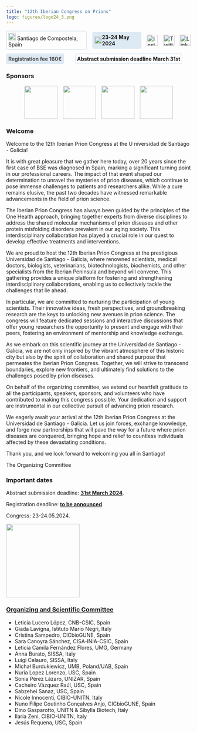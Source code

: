 ```yaml
---
title: "12th Iberian Congress on Prions"
logo: figures/logo24_3.png
---
```


```{=html}
<div class="row">
  <a href="visitsantiago.qmd" class="location-button bobina1">
    <img src="figures/pin-logo.png" alt="pin" width="20" height="20">
    Santiago de Compostela, Spain
  </a>
  <a href="programme.qmd" class="cal-text bobina2">
    <img src="figures/cal-logo.png" alt="pin" width="20" height="20">
    <strong>23-24 May 2024</strong>
  </a>
  <div class="social-links-sidebar" >
  <a href="https://www.instagram.com/iberianprionconference" class="ig-button bobina3a" target="_blank">
    <img src="figures/ig-icon.png" alt="instagram">
  </a>
  <a href="https://twitter.com/IberianPrion" class="x-button bobina3b" target="_blank">
    <img src="figures/x-logo.png" alt="Twitter">
  </a>
  <a href="https://linkedin.com/company/iberianprionconference" class="ln-button bobina3c" target="_blank">
    <img src="figures/In-logo.png" alt="LinkedIn">
  </a>
  </div>
</div>

<div class='row due'>
  <a href='registration.qmd' class='offerta-speciale bobina4'><strong>Registration fee 160€</strong></a>
  <a href='abstract.qmd' class='movete strobelight bobina5'><strong>Abstract submission deadline March 31st</strong></a>
</div>

<style>
  .descr {
    display: flex;
    align-items: center;
  }
  .row {
    display: flex;
    flex-direction: row;
    gap: 15px;
    align-items: center;
    margin-top: 10px;
  } 
  .location-button {
    text-decoration : none;
    border: 2px solid #dde9f3;
    padding : 4px;
    border-radius: 5px;
  }
  .cal-text {
    display: flex;
    align-items: center;
    background-color: #dde9f3;
    border-radius: 5px;
    padding : 6px;
    color : currentcolor;
    text-decoration : none;
  }

  .hover-additional-text {
    display: none;
    margin-left: 10px; 
    opacity: 0;
    text-decoration: none;
    color : black;
  }
  .social-links-sidebar a:hover img {
    transform: scale(1.2);
    gap: 20px;
  }

  .social-links-sidebar {
    display: flex;
    justify-content: center;
    align-items: center; 
    gap: 15px; 
  }
  .social-links-sidebar a {
    display: flex;
    flex-wrap: wrap;
    gap: 10px;
  }
  .social-links-sidebar img {
    width: 30px;
    height: 30px;
  }

  @media (max-width: 600px) {
    .row {
      flex-direction: column;
      align-items: center;
    }
    .logo-social-container {
      flex-direction: column;
    }
    .social-links-sidebar {
    display: flex;
    flex-wrap: wrap;
    justify-content: center;
    align-items: center;
    align-content: flex-start;
    }
  }
  /* */
  .offerta-speciale {
    border: #0000ff;
    align-items: center;
    background-color: #dde9f3;
    border-radius: 5px;
    padding: 6px;
    /*font-size: 24px;*/
    color : #474747;
    text-decoration : none;
  }
  .movete {
    text-decoration : none;
    border: 2px solid #dde9f3;
    padding : 4px;
    border-radius: 5px;
  }
  .due {
    gap: 30px;
  }
  @media (max-width: 600px) {
    .row {
      flex-direction: column;
      align-items: center;
    }
    .due {
      gap: 15px;
    }
    .logo-social-container {
      flex-direction: column;
    }
    .social-links-sidebar {
    display: flex;
    flex-wrap: wrap;
    justify-content: center;
    align-items: center;
    align-content: flex-start;
    }
  }
  @keyframes zoomInOut {
    0% {
      transform: scale(1);
    }
    50% {
      transform: scale(1.1);
    }
    100% {
      transform: scale(1);
    }
  }
  @media (pointer: coarse) {
    .bobina1 {
    animation: zoomInOut 0.5s;
    animation-delay: 0s;
    }
    .bobina2 {
    animation: zoomInOut 0.5s;
    animation-delay: 0.3s;
    }
    .bobina3a {
    animation: zoomInOut 0.5s;
    animation-delay: 0.6s;
    }
    .bobina3b {
    animation: zoomInOut 0.5s;
    animation-delay: 0.7s;
    }
    .bobina3c {
    animation: zoomInOut 0.5s;
    animation-delay: 0.8s;
    }
    .bobina4 {
    animation: zoomInOut 0.5s;
    animation-delay: 0.9s;
    }
    .bobina5 {
    animation: zoomInOut 0.5s;
    animation-delay: 1.2s;
    }
  }

</style>
```

### Sponsors 

```{=html}
<!-- EACH ROW A SPONSOR!-->
<div class="sponsors">
  <a href="https://www.usc.gal/en" target="_blank"><img src="figures/usc.svg"  /></a>
  <a href="https://www.proquinorte.com/" target="_blank"><img src="figures/Logo-Proquinorte.avif"  /></a>
  <a href="https://veterinaryresearch.biomedcentral.com/" target="_blank"><img src="figures/vjl.jpg" /></a>
  <a href="https://www.celtaingenieros.com/" target="_blank"><img src="figures/c.jpg"  /></a>
</div>
<style>
  .sponsors a:hover img {
    transform: scale(1.05);
    gap: 20px;
  }

  .sponsors {
    display: flex;
    justify-content: center; 
    align-items: center; 
    flex-wrap : wrap; 
    gap: 15px; 
  }
  .sponsors a {
    display: flex;
    flex-wrap: wrap; 
    gap: 10px; 
  }
  .sponsors img {
    height: 90px;
  }
  @media (max-width: 600px) {
    .sponsors {
    display: flex;
    flex-wrap: wrap;
    justify-content: center;
    align-items: center;
    align-content: flex-start;
    }
  }
</style>
```

### Welcome

Welcome to the 12th Iberian Prion Congress at the U niversidad de Santiago - Galicia!

It is with great pleasure that we gather here today, over 20 years since the first case of BSE was diagnosed in Spain, marking a significant turning point in our professional careers. The impact of that event shaped our determination to unravel the mysteries of prion diseases, which continue to pose immense challenges to patients and researchers alike. While a cure remains elusive, the past two decades have witnessed remarkable advancements in the field of prion science.

The Iberian Prion Congress has always been guided by the principles of the One Health approach, bringing together experts from diverse disciplines to address the shared molecular mechanisms of prion diseases and other protein misfolding disorders prevalent in our aging society. This interdisciplinary collaboration has played a crucial role in our quest to develop effective treatments and interventions.

We are proud to host the 12th Iberian Prion Congress at the prestigious Universidad de Santiago - Galicia, where renowned scientists, medical doctors, biologists, veterinarians, biotechnologists, biochemists, and other specialists from the Iberian Peninsula and beyond will convene. This gathering provides a unique platform for fostering and strengthening interdisciplinary collaborations, enabling us to collectively tackle the challenges that lie ahead.

In particular, we are committed to nurturing the participation of young scientists. Their innovative ideas, fresh perspectives, and groundbreaking research are the keys to unlocking new avenues in prion science. The congress will feature dedicated sessions and interactive discussions that offer young researchers the opportunity to present and engage with their peers, fostering an environment of mentorship and knowledge exchange.

As we embark on this scientific journey at the Universidad de Santiago - Galicia, we are not only inspired by the vibrant atmosphere of this historic city but also by the spirit of collaboration and shared purpose that permeates the Iberian Prion Congress. Together, we will strive to transcend boundaries, explore new frontiers, and ultimately find solutions to the challenges posed by prion diseases.

On behalf of the organizing committee, we extend our heartfelt gratitude to all the participants, speakers, sponsors, and volunteers who have contributed to making this congress possible. Your dedication and support are instrumental in our collective pursuit of advancing prion research.

We eagerly await your arrival at the 12th Iberian Prion Congress at the Universidad de Santiago - Galicia. Let us join forces, exchange knowledge, and forge new partnerships that will pave the way for a future where prion diseases are conquered, bringing hope and relief to countless individuals affected by these devastating conditions.

Thank you, and we look forward to welcoming you all in Santiago!

The Organizing Committee


### Important dates

Abstract submission deadline: [**31st March 2024**](abstract.qmd).

Registration deadline: [**to be announced**](registration.qmd).

Congress: 23-24.05.2024.

<img src="figures/santiago1.jpg" width="200" height="200">

### [Organizing and Scientific Committee](committee.html)

- Leticia Lucero López, CNB-CSIC, Spain
- Giada Lavigna, Istituto Mario Negri, Italy
- Cristina Sampedro, CICbioGUNE, Spain
- Sara Canoyra Sánchez, CISA-INIA-CSIC, Spain
- Leticia Camila Fernández Flores, UMG, Germany
- Anna Burato, SISSA, Italy
- Luigi Celauro, SISSA, Italy
- Michał Burdukiewicz, UMB, Poland/UAB, Spain
- Nuria Lopez Lorenzo, USC, Spain
- Sonia Pérez Lázaro, UNIZAR, Spain
- Cacheiro Vázquez Raúl, USC, Spain
- Sabzehei Sanaz, USC, Spain
- Nicole Innocenti, CIBIO-UNITN, Italy
- Nuno Filipe Coutinho Gonçalves Anjo, CICbioGUNE, Spain
- Dino Gasparotto, UNITN & Sibylla Biotech, Italy
- Ilaria Zeni, CIBIO-UNITN, Italy
- Jesús Requena, USC, Spain


<!-- register now! button cool effect + code on sidebar_mods.css -->
```{=html}
<script>
window.onload = function() {
  var sidebarLinks = document.querySelectorAll('.sidebar-item-container a');
  for (var i = 0; i < sidebarLinks.length; i++) {
    if (sidebarLinks[i].textContent.trim() === 'UPLOAD YOUR ABSTRACT!') {
      sidebarLinks[i].classList.add('abstract-button');
    }
    if (sidebarLinks[i].textContent.trim() === 'REGISTER NOW!') {
      sidebarLinks[i].classList.add('strobelight');
    }
  }
};
</script>
```